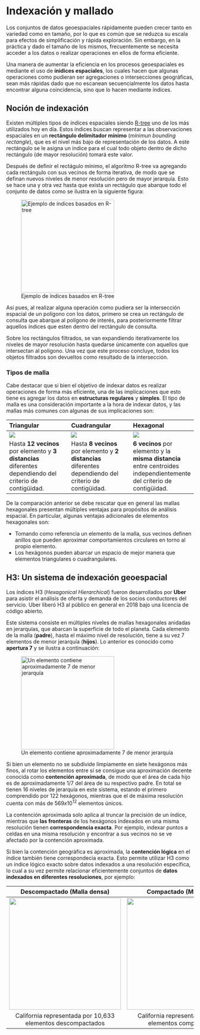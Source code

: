 # Indexación y mallado {.unnumbered}

Los conjuntos de datos geoespaciales rápidamente pueden crecer tanto en
variedad como en tamaño, por lo que es común que se reduzca su escala para
efectos de simplificación y rápida exploración. Sin embargo, en la práctica y
dado el tamaño de los mismos, frecuentemente se necesita acceder a los datos
o realizar operaciones en ellos de forma eficiente.

Una manera de aumentar la eficiencia en los procesos geoespaciales es mediante
el uso de **ínidices espaciales**, los cuales hacen que algunas operaciones
como pudieran ser agregaciones o intersecciones geográficas, sean más rápidas
dado que no escanean secuencialmente los datos hasta encontrar alguna
coincidencia, sino que lo hacen mediante índices.

## Noción de indexación

Existen múltiples tipos de índices espaciales siendo [R-tree](https://en.wikipedia.org/wiki/R-tree)
uno de los más utilizados hoy en día. Estos índices buscan representar a las
observaciones espaciales en un **rectángulo delimitador mínimo** (_minimun_
_bounding rectangle_), que es el nivel más bajo de representación de los
datos. A este rectángulo se le asigna un índice para el cual todo objeto
dentro de dicho rectángulo (de mayor resolución) tomará este valor.

Después de definir el rectágulo mínimo, el algoritmo R-tree va agregando cada
rectángulo con sus vecinos de forma iterativa, de modo que se definan nuevos
niveles de menor resolución pero de mayor jerarquía. Esto se hace una y otra
vez hasta que exista un rectágulo que abarque todo el conjunto de datos como
se ilustra en la siguiente figura:

![Ejemplo de índices basados en R-tree](./figuras/02/r_tree.png){height=250}

Así pues, al realizar alguna operación como pudiera ser la intersección
espacial de un polígono con los datos, primero se crea un rectángulo de
consulta que abarque al polígono de interés, para posteriormente filtrar
aquellos índices que esten dentro del rectángulo de consulta.

Sobre los rectángulos filtrados, se van expandiendo iterativamente los niveles
de mayor resolución hasta quedarse únicamente con aquellos que intersectan al
polígono. Una vez que este proceso concluye, todos los objetos filtrados son
devueltos como resultado de la intersección.

### Tipos de malla

Cabe destacar que si bien el objetivo de indexar datos es realizar operaciones
de forma más eficiente, una de las implicaciones que esto tiene es agregar los
datos en **estructuras regulares** y **simples**. El tipo de malla es una
consideración importante a la hora de indexar datos, y las mallas más comunes
con algunas de sus implicaciones son:

| Triangular | Cuadrangular | Hexagonal |
| :--- | :--- | :--- |
|![](./figuras/02/neighbors-triangle.png)|![](./figuras/02/neighbors-square.png)|![](./figuras/02/neighbors-hexagon.png)|
|Hasta **12 vecinos** por elemento y **3 distancias** diferentes dependiendo del criterio de contigüidad.|Hasta **8 vecinos** por elemento y **2 distancias** diferentes dependiendo del criterio de contigüidad.|**6 vecinos** por elemento y la **misma distancia** entre centroides independientemente del criterio de contigüidad.|

De la comparación anterior se debe rescatar que en general las mallas
hexagonales presentan múltiples ventajas para propósitos de análisis espacial.
En particular, algunas ventajas adicionales de elementos hexagonales son:

* Tomando como referencia un elemento de la malla, sus vecinos definen anillos
que pueden aproximar comportamientos circulares en torno al propio elemento.
* Los hexágonos pueden abarcar un espacio de mejor manera que elementos
triangulares o cuadrangulares.

## H3: Un sistema de indexación geoespacial

Los índices H3 (_Hexagonical Hierarchical_) fueron desarrollados por **Uber**
para asistir el análisis de oferta y demanda de los socios conductores del
servicio. Uber liberó H3 al público en general en 2018 bajo una licencia de
código abierto.

Este sistema consiste en múltiples niveles de mallas hexagonales anidadas en
jerarquías, que abarcan la superficie de todo el planeta. Cada elemento de la
malla (**padre**), hasta el máximo nivel de resolución, tiene a su vez 7
elementos de menor jerarquía (**hijos**). Lo anterior es conocido como
**apertura 7** y se ilustra a continuación:

![Un elemento contiene aproximadamente 7 de menor jerarquía](./figuras/02/ejemplo_h3.png){height=250}

Si bien un elemento no se subdivide limpiamente en siete hexágonos más finos,
al rotar los elementos entre sí se consigue una aproximación decente conocida
como **contención aproximada**, de modo que el área de cada hijo es de
aproximadamente 1/7 del área de su respectivo padre. En total se tienen 16
niveles de jerarquía en este sistema, estando el primero comprendido por 122
hexágonos, mientras que el de máxima resolución cuenta con más de $569x10^{12}$
elementos únicos.

La contención aproximada solo aplica al truncar la precisión de un índice,
mientras que **las fronteras** de los hexágonos indexados en una misma
resolución tienen **correspondencia exacta**. Por ejemplo, indexar puntos a
celdas en una misma resolución y encontrar a sus vecinos no se ve afectado
por la contención aproximada.

Si bien la contención geográfica es aproximada, la **contención lógica** en el
índice también tiene correspondecia exacta. Esto permite utilizar H3 como un
índice lógico exacto sobre datos indexados a una resolución específica, lo cual
a su vez permite relacionar eficientemente conjuntos de
**datos indexados en diferentes resoluciones**, por ejemplo:

| Descompactado (Malla densa) | Compactado (Malla rala)|
| :---: | :---: |
|![](./figuras/02/ejemplo_descompactado.png){height=300}|![](./figuras/02/ejemplo_compactado.png){height=300}|
|California representada por 10,633 elementos descompactados|California representada por 901 elementos compactados|
